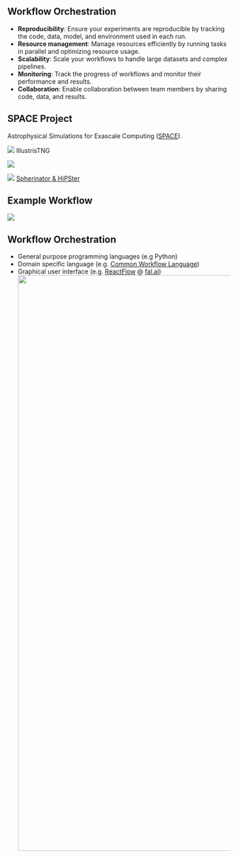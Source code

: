 ## Workflow Orchestration

::: {.incremental}

- **Reproducibility**: Ensure your experiments are reproducible by tracking the code, data, model, and environment used in each run.
- **Resource management**: Manage resources efficiently by running tasks in parallel and optimizing resource usage.
- **Scalability**: Scale your workflows to handle large datasets and complex pipelines.
- **Monitoring**: Track the progress of workflows and monitor their performance and results.
- **Collaboration**: Enable collaboration between team members by sharing code, data, and results.

:::


## SPACE Project

Astrophysical Simulations for Exascale Computing ([SPACE](https://www.space-coe.eu/)).

::: {layout='[1,2.2,0.5]' layout-valign=center}
![](images/illustris.png)
IllustrisTNG

![](images/projectx.svg)

![](images/P404_f2.png)
[Spherinator & HiPSter](https://space.h-its.org/)
:::



## Example Workflow

![](images/flyte-ui_mnist-workflow.png)


## Workflow Orchestration

- General purpose programming languages (e.g Python)
- Domain specific language (e.g. [Common Workflow Language](https://www.commonwl.org/))
- Graphical user interface (e.g. [ReactFlow](https://reactflow.dev/) @ [fal.ai](https://fal.ai/dashboard))
![](images/fal_ai.png){width="1300"}
